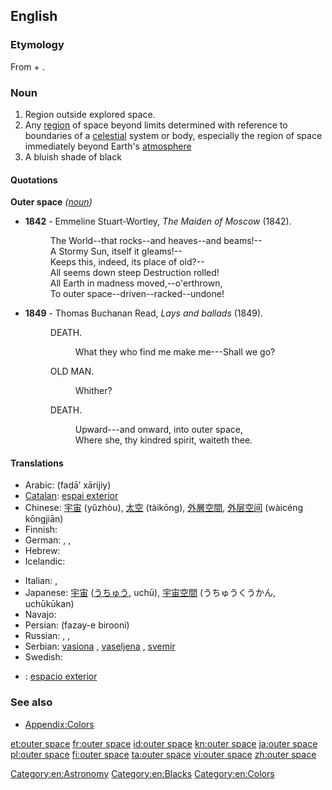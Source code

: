 {{wikipedia}}
==English==

===Etymology===
From {{term|outer|lang=en}} + {{term|space|lang=en}}.

===Noun===
{{en-noun|-}}

# Region outside explored space.
# Any [[region]] of space beyond limits determined with reference to boundaries of a [[celestial]] system or body, especially the region of space immediately beyond Earth's [[atmosphere]]
# A bluish shade of black
#: {{color panel|000F1A}}

====Quotations====
; '''Outer space''' ''([[noun]])''
* '''1842''' - Emmeline Stuart-Wortley, ''The Maiden of Moscow'' (1842).
*: The World--that rocks--and heaves--and beams!--
*: A Stormy Sun, itself it gleams!--
*: Keeps this, indeed, its place of old?--
*: All seems down steep Destruction rolled!
*: All Earth in madness moved,--o'erthrown,
*: To outer space--driven--racked--undone!
* '''1849''' - Thomas Buchanan Read, ''Lays and ballads'' (1849).
*: DEATH.
*:: What they who find me make me---Shall we go?
*: OLD MAN.
*:: Whither?
*: DEATH.
*:: Upward---and onward, into outer space,
*:: Where she, thy kindred spirit, waiteth thee.

====Translations====
{{trans-top|region}}
* Arabic: {{Arab|[[فضاء خارجي]]}} (faḍā’ xārijiy)
* [[Catalan]]: [[espai exterior]]
* Chinese: [[宇宙]] (yǔzhòu), [[太空]] (tàikōng), [[外層空間]], [[外层空间]] (wàicéng kōngjiān)
* Finnish: {{t-|fi|ulkoavaruus}}
* German: {{t+|de|Weltraum|m}}, {{t+|de|All|n}}, {{t+|de|Weltall|n}}
* Hebrew: {{t|he|החלל החיצון|tr=hakhalál hakhitzón}}
* Icelandic: {{t|is|geimurinn|m}}
{{trans-mid}}
* Italian: {{t-|it|spazio cosmico|m}}, {{t+|it|cosmo|m}}
* Japanese: [[宇宙]] ([[うちゅう]], uchū), [[宇宙空間]] (うちゅうくうかん, uchūkūkan)
* Navajo: {{tø|nv|yágháhonikáán}}
* Persian: {{fa-Arab|[[فضای بیرونی]]}} (fazay-e birooni)
* Russian: {{t+|ru|космос|m|tr=kósmos}}, {{t|ru|открытый космос|m|tr=otkrýtyj kósmos}}, {{t|ru|космическое пространство|n|tr=kosmíčeskoje prostránstvo}}
* Serbian: [[vasiona]] {{f}}, [[vaseljena]] {{f}}, [[svemir]] {{m}}
* Swedish: {{t|sv|yttre rymden}}
{{trans-bottom}}

{{checktrans}}
<!--Remove this section once all of the translations below have been moved into the tables above.-->
* {{ttbc|es}}: [[espacio exterior]]

===See also===
* [[Appendix:Colors]]

[[Category:en:Astronomy]]
[[Category:en:Blacks]]
[[Category:en:Colors]]

[[et:outer space]]
[[fr:outer space]]
[[id:outer space]]
[[kn:outer space]]
[[ja:outer space]]
[[pl:outer space]]
[[fi:outer space]]
[[ta:outer space]]
[[vi:outer space]]
[[zh:outer space]]